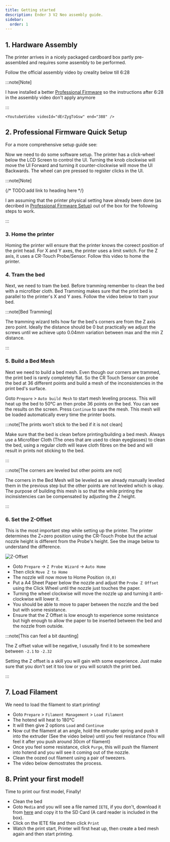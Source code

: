```yaml
---
title: Getting started
description: Ender 3 V2 Neo assembly guide.
sidebar:
  order: 1
---
```



## 1. Hardware Assembly

The printer arrives in a nicely packaged cardboard box partly pre-assembled and
requires some assembly to be performed.

Follow the official assembly video by creality below till 6:28

:::note[Note]

I have installed a better
[Professional Firmware](https://github.com/mriscoc/Ender3V2S1) so the
instructions after 6:28 in the assembly video don't apply anymore

:::

    <YoutubeVideo videoId="dErZygToGsw" end="388" />

## 2. Professional Firmware Quick Setup

For a more comprehensive setup guide see:

Now we need to do some software setup. The printer has a click-wheel below the
LCD Screen to control the UI. Turning the knob clockwise will move the UI
Forward and turning it counter-clockwise will move the UI Backwards. The wheel
can pre pressed to register clicks in the UI.

:::note[Note]

{/* TODO:add link to heading here */}

I am assuming that the printer physical setting have already been done (as
decribed in [Professional Firmware Setup](/guides/professional-firmware-setup))
out of the box for the following steps to work.

:::

### 3. Home the printer

Homing the printer will ensure that the printer knows the coreect position of
the print head. For X and Y axes, the printer uses a limit switch. For the Z
axis, it uses a CR-Touch Probe/Sensor. Follow this video to home the printer.

<YoutubeVideo videoId="tt7gfkP0jtA" />

### 4. Tram the bed

Next, we need to tram the bed. Before tramming remember to clean the bed with a
microfiber cloth. Bed Tramming makes sure that the print bed is parallel to the
printer's X and Y axes. Follow the video below to tram your bed.

<YoutubeVideo videoId="SVyjJ6fC8J4" />

:::note[Bed Tramming]

The tramming wizard tells how far the bed's corners are from the Z axis zero
point. Ideally the distance should be 0 but practically we adjust the screws
until we achieve upto 0.04mm variation between max and the min Z distance.

:::

### 5. Build a Bed Mesh

Next we need to build a bed mesh. Even though our corners are trammed, the print
bed is rarely completely flat. So the CR Touch Sensor can probe the bed at 36
different points and build a mesh of the inconsistencies in the print bed's
surface.

Goto `Prepare` > `Auto build Mesh` to start mesh leveling process. This will
heat up the bed to 50&deg;C an then probe 36 points on the bed. You can see the
results on the screen. Press `Continue` to save the mesh. This mesh will be
loaded automatically every time the printer boots.

:::note[The prints won't stick to the bed if it is not clean]

Make sure that the bed is clean before printing/building a bed mesh. Always use
a Microfiber Cloth (The ones that are used to clean eyeglasses) to clean the
bed, using a regular cloth will leave cloth fibres on the bed and will result in
prints not sticking to the bed.

:::

<YoutubeVideo videoId="DWLOGQ__CJo" />

:::note[The corners are leveled but other points are not]

The corners in the Bed Mesh will be leveled as we already manually levelled them
in the previous step but the other points are not leveled which is okay. The
purpose of building this mesh is so that the while printing the incinsistencies
can be compensated by adjusting the Z height.

:::

### 6. Set the Z-Offset

This is the most important step while setting up the printer. The printer
determines the Z=zero position using the CR-Touch Probe but the actual nozzle
height is different from the Probe's height. See the image below to understand
the difference.

![Z-Offset](../../../assets/zoffset.svg)

- Goto `Prepare` -> `Z Probe Wizard` -> `Auto Home`
- Then click `Move Z to Home`
- The nozzle will now move to Home Position `(0,0)`
- Put a A4 Sheet Paper below the nozzle and adjust the `Probe Z Offset` using
  the Click Wheel until the nozzle just touches the paper.
- Turning the wheel clockwise will move the nozzle up and turning it
  anti-clockwise will lower it.
- You should be able to move to paper between the nozzle and the bed but with
  some resistance.
- Ensure that the Z Offset is low enough to experience some resistance but high
  enough to allow the paper to be inserted between the bed and the nozzle from
  outside.

:::note[This can feel a bit daunting]

The Z offset value will be negative, I ususally find it to be somewhere between
`-2.1` to `-2.32`

Setting the Z offset is a skill you will gain with some experience. Just make
sure that you don't set it too low or you will scratch the print bed.

:::

## 7. Load Filament

We need to load the filament to start printing!

- Goto `Prepare` > `Filament Management` > `Load Filament`
- The hotend will heat to 180&deg;C
- It will then give 2 options `Load` and `Continue`
- Now cut the filament at an angle, hold the extruder spring and push it into
  the extruder (See the video below) until you feel resistance (You will feel it
  after you push around 30cm of filament)
- Once you feel some resistance, click `Purge`, this will push the filament into
  hotend and you will see it coming out of the nozzle.
- Clean the oozed out filament using a pair of tweezers.
- The video below demostrates the process.

<YoutubeVideo videoId="-haL_RVxI5A" />

## 8. Print your first model!

Time to print our first model, Finally!

- Clean the bed
- Goto `Media` and you will see a file named `IETE`, if you don't, download it
  from [here](../../../../public/IETE.gcode) and copy it to the SD Card (A card
  reader is included in the box).
- Click on the IETE file and then click `Print`
- Watch the print start, Printer will first heat up, then create a bed mesh
  again and then start printing.
